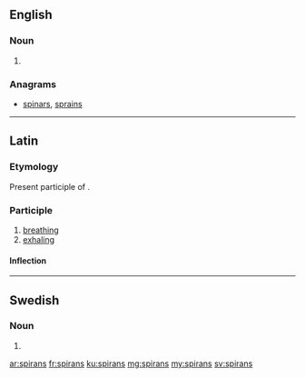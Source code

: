 ==English==

===Noun===
{{head|en|noun plural form}}

# {{plural of|spiran|lang=en}}

===Anagrams===
* [[spinars#English|spinars]], [[sprains#English|sprains]]

----

==Latin==

===Etymology===
Present participle of {{m|la|spīrō}}.

===Participle===
{{la-present participle|spir|spīr|ans}}

# [[breathing]]
# [[exhaling]]

====Inflection====
{{la-decl-3rd-part|spīrāns}}

----

==Swedish==

===Noun===
{{head|sv|noun form}}

# {{sv-noun-form-def-gen|spira}}

[[ar:spirans]]
[[fr:spirans]]
[[ku:spirans]]
[[mg:spirans]]
[[my:spirans]]
[[sv:spirans]]